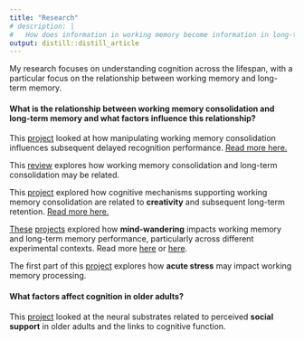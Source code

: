 ```yaml
---
title: "Research"
# description: |
#   How does information in working memory become information in long-term memory?
output: distill::distill_article
---
```


My research focuses on understanding cognition across the lifespan, with a particular focus on the relationship between working memory and long-term memory.

#### What is the relationship between working memory consolidation and long-term memory and what factors influence this relationship?
This [project](https://osf.io/4xe9t/) looked at how manipulating working memory consolidation influences subsequent delayed recognition performance. [Read more here.](https://doi.org/10.1037/xlm0000954)

This [review](https://doi.org/10.3758/s13423-022-02084-2) explores how working memory consolidation and long-term consolidation may be related.

This [project](https://osf.io/n4d7f/) explored how cognitive mechanisms supporting working memory consolidation are related to **creativity** and subsequent long-term retention. [Read more here.](https://doi.org/10.3758/s13414-022-02598-w)

[These](https://osf.io/wnvcj/) [projects](https://osf.io/e3fqu/) explored how **mind-wandering** impacts working memory and long-term memory performance, particularly across different experimental contexts. Read more [here](https://doi.org/10.3758/s13421-023-01450-2) or [here](https://doi.org/10.31234/osf.io/z7nju).

The first part of this [project](./research/stress.pdf) explores how **acute stress** may impact working memory processing.

#### What factors affect cognition in older adults? 

This [project](https://doi.org/10.1093/geronb/gbz023) looked at the neural substrates related to perceived **social support** in older adults and the links to cognitive function. 





